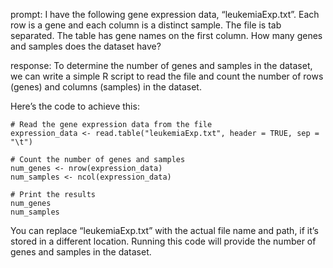 prompt:
I have the following gene expression data, "leukemiaExp.txt". Each row is a gene and each column is a distinct sample. The file is tab separated. The table has gene names on the first column. How many genes and samples does the dataset have?

response:
To determine the number of genes and samples in the dataset, we can write a simple R script to read the file and count the number of rows (genes) and columns (samples) in the dataset.

Here's the code to achieve this:

```
# Read the gene expression data from the file
expression_data <- read.table("leukemiaExp.txt", header = TRUE, sep = "\t")

# Count the number of genes and samples
num_genes <- nrow(expression_data)
num_samples <- ncol(expression_data)

# Print the results
num_genes
num_samples
```

You can replace "leukemiaExp.txt" with the actual file name and path, if it's stored in a different location. Running this code will provide the number of genes and samples in the dataset.

